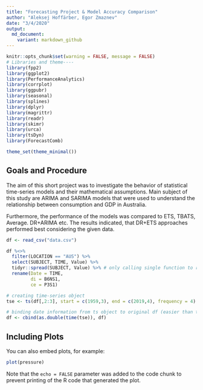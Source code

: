 ```yaml
---
title: "Forecasting Project & Model Accuracy Comparison"
author: "Aleksej Hoffärber, Egor Zmaznev"
date: "3/4/2020"
output:
  md_document:
    variant: markdown_github
---
```


```r
knitr::opts_chunk$set(warning = FALSE, message = FALSE)
# Libraries and theme----
library(fpp2)
library(ggplot2)
library(PerformanceAnalytics)
library(corrplot)
library(ggpubr)
library(seasonal)
library(splines)
library(dplyr)
library(magrittr)
library(readr)
library(skimr)
library(urca)
library(tsDyn)
library(ForecastComb)

theme_set(theme_minimal())

```

## Goals and Procedure

The aim of this short project was to investigate the behavior of statistical time-series models and their mathematical assumptions. Main subject of this study are ARIMA and SARIMA models that were used to understand the relationship between consumption and GDP in Australia.

Furthermore, the performance of the models was compared to ETS, TBATS, Average. DR+ARIMA etc. The results indicated, that DR+ETS approaches performed best considering the given data.

```r
df <- read_csv("data.csv")

df %<>% 
  filter(LOCATION == "AUS") %>% 
  select(SUBJECT, TIME, Value) %>%
  tidyr::spread(SUBJECT, Value) %>% # only calling single function to reduce conflicts between tidyr and dplyr
  rename(Date = TIME,
         di = B6NS1,
         ce = P3S1)

# creating time-series object
tse <- ts(df[,2:3], start = c(1959,3), end = c(2019,4), frequency = 4)

# binding date information from ts object to original df (easier than transforming the original format to a R date format)
df <- cbind(as.double(time(tse)), df) 
```

## Including Plots

You can also embed plots, for example:

```r
plot(pressure)
```

Note that the `echo = FALSE` parameter was added to the code chunk to prevent printing of the R code that generated the plot.
